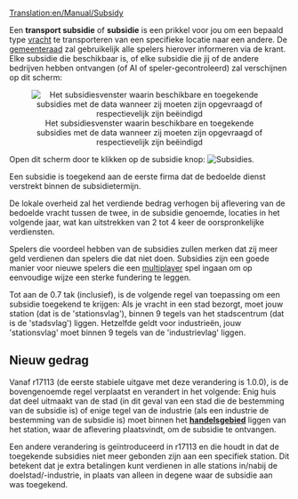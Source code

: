 [[Translation:en/Manual/Subsidy]]


Een '''transport subsidie''' of '''subsidie''' is een prikkel voor jou om een bepaald type [[nl/Manual/Vracht|vracht]] te transporteren van een specifieke locatie naar een andere. De [[nl/Manual/Gemeenteraad|gemeenteraad]] zal gebruikelijk alle spelers hierover informeren via de krant. Elke subsidie die beschikbaar is, of elke subsidie die jij of de andere bedrijven hebben ontvangen (of AI of speler-gecontroleerd) zal verschijnen op dit scherm:

<center>[[File:en/Manual/Transportsubsidy multiplayer.png|center|frame|Het subsidiesvenster waarin beschikbare en toegekende subsidies met de data wanneer zij moeten zijn opgevraagd of respectievelijk zijn beëindigd]]</center>

Open dit scherm door te klikken op de subsidie knop: [[File:en/Manual/Manual html 54594ccb.png|Subsidies]].

Een subsidie is toegekend aan de eerste firma dat de bedoelde dienst verstrekt binnen de subsidietermijn.

De lokale overheid zal het verdiende bedrag verhogen bij aflevering van de bedoelde vracht tussen de twee, in de subsidie genoemde, locaties in het volgende jaar, wat kan uitstrekken van 2 tot 4 keer de oorspronkelijke verdiensten. 

Spelers die voordeel hebben van de subsidies zullen merken dat zij meer geld verdienen dan spelers die dat niet doen. Subsidies zijn een goede manier voor nieuwe spelers die een [[nl/Manual/Multiplayer|multiplayer]] spel ingaan om op eenvoudige wijze een sterke fundering te leggen.

Tot aan de 0.7 tak (inclusief), is de volgende regel van toepassing om een subsidie toegekend te krijgen:
Als je vracht in een stad bezorgt, moet jouw station (dat is de 'stationsvlag'), binnen 9 tegels van het stadscentrum (dat is de 'stadsvlag') liggen. Hetzelfde geldt voor industrieën, jouw 'stationsvlag' moet binnen 9 tegels van de 'industrievlag' liggen.

==Nieuw gedrag==
Vanaf r17113 (de eerste stabiele uitgave met deze verandering is 1.0.0), is de bovengenoemde regel verplaatst en verandert in het volgende: Enig huis dat deel uitmaakt van de stad (in dit geval van een stad die de bestemming van de subsidie is) of enige tegel van de industrie (als een industrie de bestemming van de subsidie is) moet binnen het '''[[nl/Manual/Handelsgebied|handelsgebied]]''' liggen van het station, waar de aflevering plaatsvindt, om de subsidie te ontvangen.

Een andere verandering is geïntroduceerd in r17113 en die houdt in dat de toegekende subsidies niet meer gebonden zijn aan een specifiek station. Dit betekent dat je extra betalingen kunt verdienen in alle stations in/nabij de doelstad/-industrie, in plaats van alleen in degene waar de subsidie aan was toegekend.
{{nl/Kenmerken|1.0}}